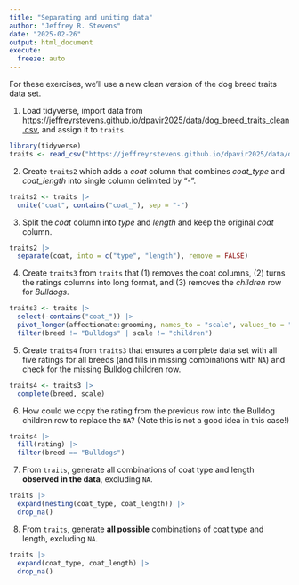 ```yaml
---
title: "Separating and uniting data"
author: "Jeffrey R. Stevens"
date: "2025-02-26"
output: html_document
execute:
  freeze: auto
---
```


For these exercises, we'll use a new clean version of the dog breed traits data set. 

1. Load tidyverse, import data from <https://jeffreyrstevens.github.io/dpavir2025/data/dog_breed_traits_clean.csv>, and assign it to `traits`.

```r
library(tidyverse)
traits <- read_csv("https://jeffreyrstevens.github.io/dpavir2025/data/dog_breed_traits_clean.csv", show_col_types = FALSE)
```

2. Create `traits2` which adds a _coat_ column that combines _coat_type_ and _coat_length_ into single column delimited by "-".

```r
traits2 <- traits |> 
  unite("coat", contains("coat_"), sep = "-")
```

3. Split the _coat_ column into _type_ and _length_ and keep the original _coat_ column.

```r
traits2 |> 
  separate(coat, into = c("type", "length"), remove = FALSE)
```

4. Create `traits3` from `traits` that (1) removes the coat columns, (2) turns the ratings columns into long format, and (3) removes the _children_ row for _Bulldogs_.

```r
traits3 <- traits |> 
  select(-contains("coat_")) |> 
  pivot_longer(affectionate:grooming, names_to = "scale", values_to = "rating") |> 
  filter(breed != "Bulldogs" | scale != "children")
```

5. Create `traits4` from `traits3` that ensures a complete data set with all five ratings for all breeds (and fills in missing combinations with `NA`) and check for the missing Bulldog children row.

```r
traits4 <- traits3 |> 
  complete(breed, scale)
```

6. How could we copy the rating from the previous row into the Bulldog children row to replace the `NA`? (Note this is not a good idea in this case!)

```r
traits4 |> 
  fill(rating) |> 
  filter(breed == "Bulldogs")
```

7. From `traits`, generate all combinations of coat type and length **observed in the data**, excluding `NA`.

```r
traits |> 
  expand(nesting(coat_type, coat_length)) |> 
  drop_na()
```

8. From `traits`, generate **all possible** combinations of coat type and length, excluding `NA`.

```r
traits |> 
  expand(coat_type, coat_length) |> 
  drop_na()
```

